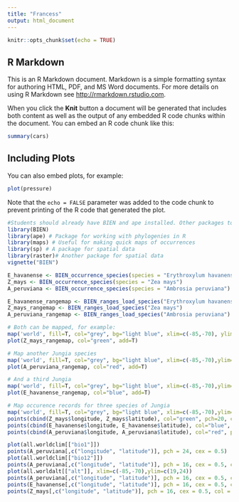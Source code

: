 ```yaml
---
title: "Francess"
output: html_document
---
```


```r
knitr::opts_chunk$set(echo = TRUE)
```

## R Markdown

This is an R Markdown document. Markdown is a simple formatting syntax for authoring HTML, PDF, and MS Word documents. For more details on using R Markdown see <http://rmarkdown.rstudio.com>.

When you click the **Knit** button a document will be generated that includes both content as well as the output of any embedded R code chunks within the document. You can embed an R code chunk like this:

```r
summary(cars)
```

## Including Plots

You can also embed plots, for example:

```r
plot(pressure)
```

Note that the `echo = FALSE` parameter was added to the code chunk to prevent printing of the R code that generated the plot.

```r
#Students should already have BIEN and ape installed. Other packages to be loaded below should be included in R Studio. If not, install them!
library(BIEN)
library(ape) # Package for working with phylogenies in R
library(maps) # Useful for making quick maps of occurrences
library(sp) # A package for spatial data
library(raster)# Another package for spatial data 
vignette("BIEN")
```

```r
E_havanense <- BIEN_occurrence_species(species = "Erythroxylum havanense")
Z_mays <- BIEN_occurrence_species(species = "Zea mays")
A_peruviana <- BIEN_occurrence_species(species = "Ambrosia peruviana")
```

```r
E_havanense_rangemap <- BIEN_ranges_load_species("Erythroxylum havanense")
Z_mays_rangemap <- BIEN_ranges_load_species("Zea mays")
A_peruviana_rangemap <- BIEN_ranges_load_species("Ambrosia peruviana")
```

```r
# Both can be mapped, for example: 
map('world', fill=T, col="grey", bg="light blue", xlim=c(-85,-70), ylim=c(19,24))
plot(Z_mays_rangemap, col="green", add=T)
```

```r
# Map another Jungia species
map('world', fill=T, col="grey", bg="light blue", xlim=c(-85,-70),ylim=c(19,24))
plot(A_peruviana_rangemap, col="red", add=T)
```

```r
# And a third Jungia
map('world', fill=T, col="grey", bg="light blue", xlim=c(-85,-70),ylim=c(19,24))
plot(E_havanense_rangemap, col="blue", add=T)
```

```r
# Map occurence records for three species of Jungia
map('world', fill=T, col="grey", bg="light blue", xlim=c(-85,-70),ylim=c(19,24))
points(cbind(Z_mays$longitude, Z_mays$latitude), col="green", pch=20, cex=.8)
points(cbind(E_havanense$longitude, E_havanense$latitude), col="blue", pch=20, cex=.8)
points(cbind(A_peruviana$longitude, A_peruviana$latitude), col="red", pch=20, cex=.8)
```

```r
plot(all.worldclim[["bio1"]])
points(A_peruviana[,c("longitude", "latitude")], pch = 24, cex = 0.5)
plot(all.worldclim[["bio12"]])
points(A_peruviana[,c("longitude", "latitude")], pch = 16, cex = 0.5, col = "red")
plot(all.worldalt[["alt"]], xlim=c(-85,-70),ylim=c(19,24))
points(A_peruviana[,c("longitude", "latitude")], pch = 16, cex = 0.5, col = "red")
points(E_havanense[,c("longitude", "latitude")], pch = 16, cex = 0.5, col = "blue")
points(Z_mays[,c("longitude", "latitude")], pch = 16, cex = 0.5, col = "green")
```